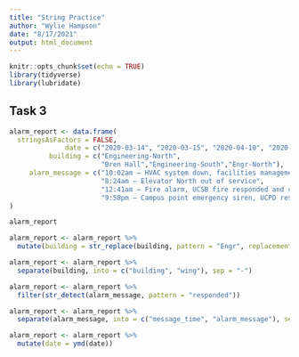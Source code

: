 ```yaml
---
title: "String Practice"
author: "Wylie Hampson"
date: "8/17/2021"
output: html_document
---
```


```r
knitr::opts_chunk$set(echo = TRUE)
library(tidyverse)
library(lubridate)
```

## Task 3

```r
alarm_report <- data.frame(
  stringsAsFactors = FALSE,
              date = c("2020-03-14", "2020-03-15", "2020-04-10", "2020-04-18"),
          building = c("Engineering-North",
                       "Bren Hall","Engineering-South","Engr-North"),
     alarm_message = c("10:02am – HVAC system down, facilities management alerted",
                       "8:24am – Elevator North out of service",
                       "12:41am – Fire alarm, UCSB fire responded and cleared",
                       "9:58pm – Campus point emergency siren, UCPD responded")
)

alarm_report
```

```r
alarm_report <- alarm_report %>% 
  mutate(building = str_replace(building, pattern = "Engr", replacement = "Engineering"))
```

```r
alarm_report <- alarm_report %>% 
  separate(building, into = c("building", "wing"), sep = "-")

```

```r
alarm_report <- alarm_report %>% 
  filter(str_detect(alarm_message, pattern = "responded"))

```

```r
alarm_report <- alarm_report %>% 
  separate(alarm_message, into = c("message_time", "alarm_message"), sep = "–")
```

```r
alarm_report <- alarm_report %>% 
  mutate(date = ymd(date))
```






